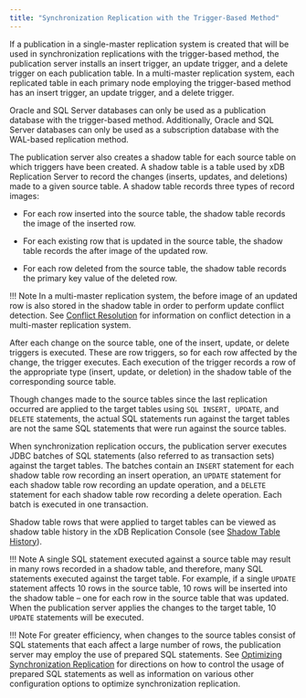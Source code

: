 ```yaml
---
title: "Synchronization Replication with the Trigger-Based Method"
---
```


<div id="sync_replication_trigger_based" class="registered_link"></div>

If a publication in a single-master replication system is created that will be used in synchronization replications with the trigger-based method, the publication server installs an insert trigger, an update trigger, and a delete trigger on each publication table. In a multi-master replication system, each replicated table in each primary node employing the trigger-based method has an insert trigger, an update trigger, and a delete trigger.

Oracle and SQL Server databases can only be used as a publication database with the trigger-based method. Additionally, Oracle and SQL Server databases can only be used as a subscription database with the WAL-based replication method.

The publication server also creates a shadow table for each source table on which triggers have been created. A shadow table is a table used by xDB Replication Server to record the changes (inserts, updates, and deletions) made to a given source table. A shadow table records three types of record images: 

- For each row inserted into the source table, the shadow table records the image of the inserted row. 

- For each existing row that is updated in the source table, the shadow table records the after image of the updated row. 

- For each row deleted from the source table, the shadow table records the primary key value of the deleted row.

!!! Note
    In a multi-master replication system, the before image of an updated row is also stored in the shadow table in order to perform update conflict detection. See [Conflict Resolution](../../06_mmr_operation/06_conflict_resolution/#conflict_resolution) for information on conflict detection in a multi-master replication system.

After each change on the source table, one of the insert, update, or delete triggers is executed. These are row triggers, so for each row affected by the change, the trigger executes. Each execution of the trigger records a row of the appropriate type (insert, update, or deletion) in the shadow table of the corresponding source table.

Though changes made to the source tables since the last replication occurred are applied to the target tables using `SQL INSERT, UPDATE`, and `DELETE` statements, the actual SQL statements run against the target tables are not the same SQL statements that were run against the source tables.

When synchronization replication occurs, the publication server executes JDBC batches of SQL statements (also referred to as transaction sets) against the target tables. The batches contain an `INSERT` statement for each shadow table row recording an insert operation, an `UPDATE` statement for each shadow table row recording an update operation, and a `DELETE` statement for each shadow table row recording a delete operation. Each batch is executed in one transaction.

Shadow table rows that were applied to target tables can be viewed as shadow table history in the xDB Replication Console (see [Shadow Table History](../../07_common_operations/04_view_replication_history/#shadow_table_history)).

!!! Note
    A single SQL statement executed against a source table may result in many rows recorded in a shadow table, and therefore, many SQL statements executed against the target table. For example, if a single `UPDATE` statement affects 10 rows in the source table, 10 rows will be inserted into the shadow table – one for each row in the source table that was updated. When the publication server applies the changes to the target table, 10 `UPDATE` statements will be executed.

!!! Note
    For greater efficiency, when changes to the source tables consist of SQL statements that each affect a large number of rows, the publication server may employ the use of prepared SQL statements. See [Optimizing Synchronization Replication](../../05_smr_operation/08_optimizing_performance/02_optimize_sync_replication/#optimize_sync_replication) for directions on how to control the usage of prepared SQL statements as well as information on various other configuration options to optimize synchronization replication.
